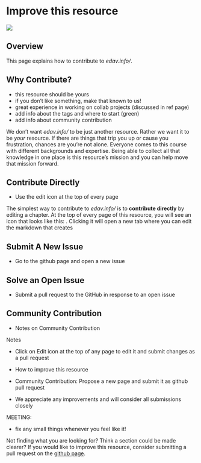 # Improve this resource {#contribute}

![](images/banners/banner_contribute.png)

## Overview

This page explains how to contribute to *edav.info/*.

## Why Contribute?

- this resource should be yours
- if you don't like something, make that known to us!
- great experience in working on collab projects (discussed in ref page)
- add info about the tags and where to start (green)
- add info about community contribution

We don't want *edav.info/* to be just another resource. Rather we want it to be *your* resource. If there are things that trip you up or cause you frustration, chances are you're not alone. Everyone comes to this course with different backgrounds and expertise. Being able to collect all that knowledge in one place is this resource's mission and you can help move that mission forward.

## Contribute Directly

- Use the edit icon at the top of every page

The simplest way to contribute to *edav.info/* is to **contribute directly** by editing a chapter. At the top of every page of this resource, you will see an icon that looks like this: <i class="fas fa-edit"></i>. Clicking it will open a new tab where you can edit the markdown that creates

## Submit A New Issue

- Go to the github page and open a new issue

## Solve an Open Issue

- Submit a pull request to the GitHub in response to an open issue

## Community Contribution

- Notes on Community Contribution

Notes

- Click on Edit icon at the top of any page to edit it and submit changes as a pull request

- How to improve this resource
- Community Contribution: Propose a new page and submit it as github pull request
- We appreciate any improvements and will consider all submissions closely


MEETING:

- fix any small things whenever you feel like it!



Not finding what you are looking for? Think a section could be made clearer? If you would like to improve this resource, consider submitting a pull request on the [github page](https://github.com/jtr13/EDAV){target="_blank"}.


